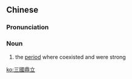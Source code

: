 ==Chinese==
{{zh-forms|s=三国鼎立|type=22}}

===Pronunciation===
{{zh-pron
|m=sānguó dǐnglì
|c=saam1 gwok3 ding2 lap6,saam1 gwok3 ding2 laap6
|h=pfs=sâm-koet tín-li̍p
|mn=sam-kok téng-li̍p
|cat=n
}}

===Noun===
{{zh-noun}}

# the [[period]] where {{w|The Three Kingdoms}} coexisted and were strong

[[ko:三國鼎立]]